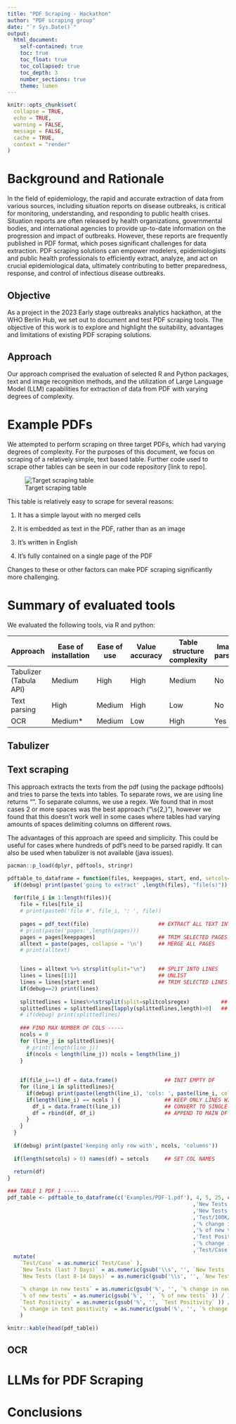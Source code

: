 ```yaml
---
title: "PDF Scraping - Hackathon"
author: "PDF scraping group"
date: "`r Sys.Date()`"
output:
  html_document:
    self-contained: true
    toc: true
    toc_float: true
    toc_collapsed: true
    toc_depth: 3
    number_sections: true
    theme: lumen
---
```


```r

knitr::opts_chunk$set(
  collapse = TRUE,
  echo = TRUE,
  warning = FALSE,
  message = FALSE,
  cache = TRUE,
  context = "render"
)


```




# Background and Rationale

In the field of epidemiology, the rapid and accurate extraction of data from various sources, including situation reports on disease outbreaks, is critical for monitoring, understanding, and responding to public health crises. Situation reports are often released by health organizations, governmental bodies, and international agencies to provide up-to-date information on the progression and impact of outbreaks. However, these reports are frequently published in PDF format, which poses significant challenges for data extraction. PDF scraping solutions can empower modelers, epidemiologists and public health professionals to efficiently extract, analyze, and act on crucial epidemiological data, ultimately contributing to better preparedness, response, and control of infectious disease outbreaks.

## Objective

As a project in the 2023 Early stage outbreaks analytics hackathon, at the WHO Berlin Hub, we set out to document and test PDF scraping tools. The objective of this work is to explore and highlight the suitability, advantages and limitations of existing PDF scraping solutions. 


## Approach

Our approach comprised the evaluation of selected R and Python packages, text and image recognition methods, and the utilization of Large Language Model (LLM) capabilities for extraction of data from PDF with varying degrees of complexity.


# Example PDFs

We attempted to perform scraping on three target PDFs, which had varying degrees of complexity. For the purposes of this document, we focus on scraping of a relatively simple, text based table. Further code used to scrape other tables can be seen in our code repository [link to repo].


![Target scraping table](img/table1.png)

This table is relatively easy to scrape for several reasons:

1. It has a simple layout with no merged cells

2. It is embedded as text in the PDF, rather than as an image

3. It's written in English

4. It's fully contained on a single page of the PDF

Changes to these or other factors can make PDF scraping significantly more challenging. 


# Summary of evaluated tools

We evaluated the following tools, via R and python:


| Approach               | Ease of installation | Ease of use | Value accuracy | Table structure complexity | Image parsing |
|------------------------|----------------------|-------------|----------------|----------------------------|---------------|
| Tabulizer (Tabula API) | Medium               | High        | High           | Medium                     | No            |
| Text parsing           | High                 | Medium      | High           | Low                        | No            |
| OCR                    | Medium*              | Medium      | Low            | High                       | Yes           |




## Tabulizer

## Text scraping

This approach extracts the texts from the pdf (using the package pdftools) and tries to parse the texts into tables. To separate rows, we are using line returns “\n”. To separate columns, we use a regex. We found that in most cases 2 or more spaces was the best approach ("\\s{2,}"), however we found that this doesn’t work well in some cases where tables had varying amounts of spaces delimiting columns on different rows.

The advantages of this approach are speed and simplicity. This could be useful for cases where hundreds of pdf’s need to be parsed rapidly.
It can also be used when tabulizer is not available (java issues).


```r
pacman::p_load(dplyr, pdftools, stringr)

pdftable_to_dataframe = function(files, keeppages, start, end, setcols=c(), splitcolsregex="\\s{2,}", debug=FALSE){
  if(debug) print(paste('going to extract' ,length(files), "file(s)"))
 
  for(file_i in 1:length(files)){
    file = files[file_i]
    # print(paste0('file #', file_i, ': ', file))
   
    pages = pdf_text(file)                      ## EXTRACT ALL TEXT INTO PAGES
    # print(paste('pages:',length(pages)))
    pages = pages[keeppages]                    ## TRIM SELECTED PAGES
    alltext = paste(pages, collapse = '\n')     ## MERGE ALL PAGES
    # print(alltext)


    lines = alltext %>% strsplit(split="\n")    ## SPLIT INTO LINES
    lines = lines[[1]]                          ## UNLIST
    lines = lines[start:end]                    ## TRIM SELECTED LINES
    if(debug==2) print(lines)
   
    splittedlines = lines%>%strsplit(split=splitcolsregex)          ## SPLIT VALUES INTO COLS (default: 2 or more spaces)
    splittedlines = splittedlines[lapply(splittedlines,length)>0]   ## REMOVE E:PTY LINES
    # if(debug) print(splittedlines)
   
    ### FIND MAX NUMBER OF COLS -----
    ncols = 0
    for (line_j in splittedlines){
      # print(length(line_j))
      if(ncols < length(line_j)) ncols = length(line_j)
    }
   
   
    if(file_i==1) df = data.frame()               ## INIT EMPTY DF
    for (line_i in splittedlines){
      if(debug) print(paste(length(line_i), 'cols: ', paste(line_i, collapse = " | ")))
      if(length(line_i) == ncols ) {              ## KEEP ONLY LINES WITH ALL VALUES (alternative would be to complete vector of values to make sure the length is the same)
        df_i = data.frame(t(line_i))              ## CONVERT TO SINGLE LINE DF
        df = rbind(df, df_i)                      ## APPEND TO MAIN DF
      }
    }
  }
 
  if(debug) print(paste('keeping only row with', ncols, 'columns'))
 
  if(length(setcols) > 0) names(df) = setcols     ## SET COL NAMES
 
  return(df)
}
```


```r
### TABLE 1 PDF 1 -----
pdf_table <- pdftable_to_dataframe(c('Examples/PDF-1.pdf'), 4, 5, 25, c('Division'
                                                           ,'New Tests (last 7 Days)'
                                                           ,'New Tests (last 8-14 Days)'
                                                           ,'Test/100K/Week'
                                                           ,'% change in new tests'
                                                           ,'% of new tests'
                                                           ,'Test Positivity'
                                                           ,'% change in test positivity'
                                                           ,'Test/Case')) %>%  
  mutate(
    `Test/Case` = as.numeric(`Test/Case` ),                                                    ## e.g. as numeric
    `New Tests (last 7 Days)` = as.numeric(gsub('\\s', '', `New Tests (last 7 Days)` )),       ## e.g. thousands as numeric
    `New Tests (last 8-14 Days)` = as.numeric(gsub('\\s', '', `New Tests (last 8-14 Days)` )),
   
    `% change in new tests` = as.numeric(gsub('%', '', `% change in new tests` )) / 100,       ## e.g. percent as numeric
    `% of new tests` = as.numeric(gsub('%', '', `% of new tests` )) / 100,
    `Test Positivity` = as.numeric(gsub('%', '', `Test Positivity` )) / 100,
    `% change in test positivity` = as.numeric(gsub('%', '', `% change in test positivity` )) / 100
    ) 

knitr::kable(head(pdf_table))
```




## OCR

# LLMs for PDF Scraping


# Conclusions



